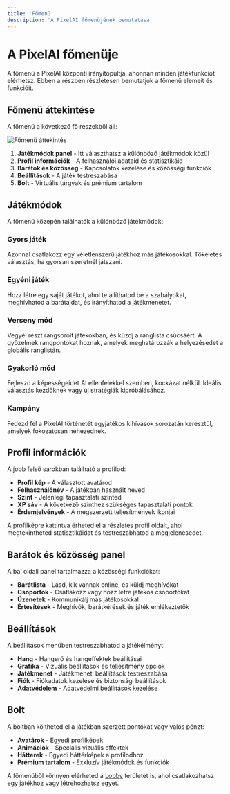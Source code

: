 ```yaml
---
title: 'Főmenü'
description: 'A PixelAI főmenüjének bemutatása'
---
```


# A PixelAI főmenüje

A főmenü a PixelAI központi irányítópultja, ahonnan minden játékfunkciót elérhetsz. Ebben a részben részletesen bemutatjuk a főmenü elemeit és funkcióit.

## Főmenü áttekintése

A főmenü a következő fő részekből áll:

![Főmenü áttekintés](/images/pixelai-fomenu.jpg)

1. **Játékmódok panel** - Itt választhatsz a különböző játékmódok közül
2. **Profil információk** - A felhasználói adataid és statisztikáid
3. **Barátok és közösség** - Kapcsolatok kezelése és közösségi funkciók
4. **Beállítások** - A játék testreszabása
5. **Bolt** - Virtuális tárgyak és prémium tartalom

## Játékmódok

A főmenü közepén találhatók a különböző játékmódok:

### Gyors játék
Azonnal csatlakozz egy véletlenszerű játékhoz más játékosokkal. Tökéletes választás, ha gyorsan szeretnél játszani.

### Egyéni játék
Hozz létre egy saját játékot, ahol te állíthatod be a szabályokat, meghívhatod a barátaidat, és irányíthatod a játékmenetet.

### Verseny mód
Vegyél részt rangsorolt játékokban, és küzdj a ranglista csúcsáért. A győzelmek rangpontokat hoznak, amelyek meghatározzák a helyezésedet a globális ranglistán.

### Gyakorló mód
Fejleszd a képességeidet AI ellenfelekkel szemben, kockázat nélkül. Ideális választás kezdőknek vagy új stratégiák kipróbálásához.

### Kampány
Fedezd fel a PixelAI történetét egyjátékos kihívások sorozatán keresztül, amelyek fokozatosan nehezednek.

## Profil információk

A jobb felső sarokban található a profilod:

- **Profil kép** - A választott avatárod
- **Felhasználónév** - A játékban használt neved
- **Szint** - Jelenlegi tapasztalati szinted
- **XP sáv** - A következő szinthez szükséges tapasztalati pontok
- **Érdemjelvények** - A megszerzett teljesítmények ikonjai

A profilképre kattintva érheted el a részletes profil oldalt, ahol megtekintheted statisztikáidat és testreszabhatod a megjelenésedet.

## Barátok és közösség panel

A bal oldali panel tartalmazza a közösségi funkciókat:

- **Barátlista** - Lásd, kik vannak online, és küldj meghívókat
- **Csoportok** - Csatlakozz vagy hozz létre játékos csoportokat
- **Üzenetek** - Kommunikálj más játékosokkal
- **Értesítések** - Meghívók, barátkérések és játék emlékeztetők

## Beállítások

A beállítások menüben testreszabhatod a játékélményt:

- **Hang** - Hangerő és hangeffektek beállításai
- **Grafika** - Vizuális beállítások és teljesítmény opciók
- **Játékmenet** - Játékmeneti beállítások testreszabása
- **Fiók** - Fiókadatok kezelése és biztonsági beállítások
- **Adatvédelem** - Adatvédelmi beállítások kezelése

## Bolt

A boltban költheted el a játékban szerzett pontokat vagy valós pénzt:

- **Avatárok** - Egyedi profilképek
- **Animációk** - Speciális vizuális effektek
- **Hátterek** - Egyedi háttérképek a profilodhoz
- **Prémium tartalom** - Exkluzív játékmódok és funkciók

A főmenüből könnyen elérheted a [Lobby](/PixelAI/jatek-menete/lobby) területet is, ahol csatlakozhatsz egy játékhoz vagy létrehozhatsz egyet. 